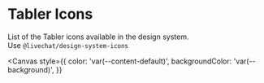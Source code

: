 

<Meta title="Foundations/Tabler Icons" />

# Tabler Icons

List of the Tabler icons available in the design system. <br />
Use `@livechat/design-system-icons`

<Canvas
  style={{
    color: 'var(--content-default)',
    backgroundColor: 'var(--background)',
  }}
>
  <TablerIconsShowcase />
</Canvas>
